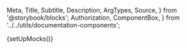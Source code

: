   Meta,
  Title,
  Subtitle,
  Description,
  ArgTypes,
  Source,
} from '@storybook/blocks';
  Authorization,
  ComponentBox,
} from '../../utils/documentation-components';

{setUpMocks()}

<Meta
  title="Entities/BusinessForm"
  Components="justifi-business-form"
  of={JustifiBusinessForm}
/>

<Title />

---

Component to render a business onboarding form. You will need to first create a business
via [Business API](https://docs.justifi.tech/api-spec#tag/Business) to get the business-id
required for this component.

# Index

---

- [Props, events and methods](#props-events-and-methods)
- [Authorization](#authorization)
- [Example usage](#example-usage)

# Props, events and methods

---

<ArgTypes exclude={['test-mode', 'Theme']} />

# Authorization

---

<Authorization
  actions={['write']}
  entity="business"
  identification="business_id"
/>

# Example Usage

---

<ComponentBox>
  <justifi-business-form />
</ComponentBox>

---

<Source dark language="html" code={example} />
